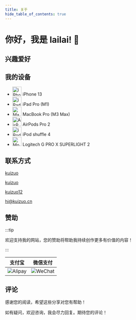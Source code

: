 ```yaml
---
title: 关于
hide_table_of_contents: true
---
```




<div style={{maxWidth: '65ch', margin: "auto"}}>

# 你好，我是 lailai! 👋

## 兴趣爱好

## 我的设备



- <img src="/img/icon/iPhone.svg" width="30" height="30" alt="iPhone" /> iPhone 13
- <img src="/img/icon/iPad.svg" width="30" height="30" alt="iPad" /> iPad Pro (M1)
- <img src="/img/icon/MacBook.svg" width="30" height="30" alt="MacBook" /> MacBook Pro (M3 Max)
- <img src="/img/icon/AirPods.svg" width="30" height="30" alt="AirPods" /> AirPods Pro 2
- <img src="/img/icon/iPod.svg" width="30" height="30" alt="iPod" /> iPod shuffle 4
- <img src="/img/icon/Mouse.svg" width="30" height="30" alt="Mouse" /> Logitech G PRO X SUPERLIGHT 2

## 联系方式

<p style={{ display: 'flex', 'align-items': 'center', gap: '0.5rem' }}>
  <Icon icon="ri:github-line" width="20" heigth="20" />
  <a href={social.github.href} target="_blank">kuizuo</a>
</p>

<p style={{ display: 'flex', 'align-items': 'center', gap: '0.5rem' }}>
  <Icon icon="ri:twitter-x-line" width="20" heigth="20" />
  <a href={social.x.href} target="_blank">kuizuo</a>
</p>

<p style={{ display: 'flex', 'align-items': 'center', gap: '0.5rem' }}>
  <Icon icon="ri:wechat-2-line" width="20" heigth="20" />
  <a href={social.wx.href} target="_blank">kuizuo12</a>
</p>

<p style={{ display: 'flex', 'align-items': 'center', gap: '0.5rem' }}>
  <Icon icon="ri:mail-open-line" width="20" heigth="20" />
  <a href={social.email.href} target="_blank">hi@kuizuo.cn</a>
</p>

## 赞助

:::tip

欢迎支持我的网站，您的赞助将帮助我持续创作更多有价值的内容！

:::

|               支付宝               |              微信支付              |
| :--------------------------------: | :--------------------------------: |
| ![Alipay](/img/QR-code/Alipay.svg) | ![WeChat](/img/QR-code/WeChat.svg) |

## 评论

感谢您的阅读，希望这些分享对您有帮助！

如有疑问，欢迎咨询，我会尽力回复。期待您的评论！

<GiscusComponent />

</div>

